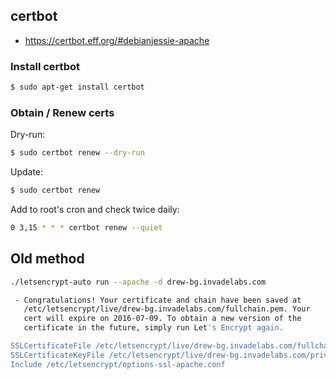 == certbot ==
* https://certbot.eff.org/#debianjessie-apache

=== Install certbot ===
<syntaxhighlight lang=bash>
$ sudo apt-get install certbot
</syntaxhighlight>

=== Obtain / Renew certs ===
Dry-run:
<syntaxhighlight lang=bash>
$ sudo certbot renew --dry-run
</syntaxhighlight>

Update:
<syntaxhighlight lang=bash>
$ sudo certbot renew
</syntaxhighlight>

Add to root's cron and check twice daily:
<syntaxhighlight lang=bash>
0 3,15 * * * certbot renew --quiet 
</syntaxhighlight>

== Old method ==
<syntaxhighlight lang=bash>
./letsencrypt-auto run --apache -d drew-bg.invadelabs.com

 - Congratulations! Your certificate and chain have been saved at
   /etc/letsencrypt/live/drew-bg.invadelabs.com/fullchain.pem. Your
   cert will expire on 2016-07-09. To obtain a new version of the
   certificate in the future, simply run Let's Encrypt again.

SSLCertificateFile /etc/letsencrypt/live/drew-bg.invadelabs.com/fullchain.pem
SSLCertificateKeyFile /etc/letsencrypt/live/drew-bg.invadelabs.com/privkey.pem
Include /etc/letsencrypt/options-ssl-apache.conf
</syntaxhighlight>